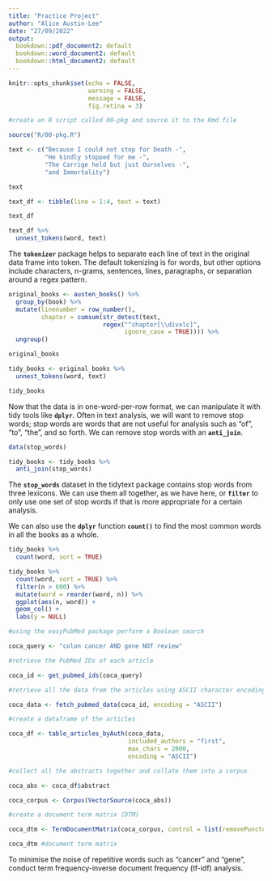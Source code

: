 ```yaml
---
title: "Practice Project"
author: "Alice Austin-Lee"
date: "27/09/2022"
output:
  bookdown::pdf_document2: default
  bookdown::word_document2: default
  bookdown::html_document2: default
---
```


```r
knitr::opts_chunk$set(echo = FALSE,
                      warning = FALSE,
                      message = FALSE,
                      fig.retina = 3)
```

```r

#create an R script called 00-pkg and source it to the Rmd file

source("R/00-pkg.R")


```
```r

text <- c("Because I could not stop for Death -",
          "He kindly stopped for me -",
          "The Carrige held but just Ourselves -",
          "and Immortality")

text

text_df <- tibble(line = 1:4, text = text)

text_df
```
```r

text_df %>% 
  unnest_tokens(word, text)
```
The **`tokenizer`** package helps to separate each line of text in the original data frame into token. The default tokenizing is for words, but other options include characters, n-grams, sentences, lines, paragraphs, or separation around a regex pattern.

```r

original_books <- austen_books() %>% 
  group_by(book) %>% 
  mutate(linenumber = row_number(),
         chapter = cumsum(str_detect(text,
                          regex("^chapter[\\divxlc]",
                                ignore_case = TRUE)))) %>% 
  ungroup()

original_books
```

```r

tidy_books <- original_books %>% 
  unnest_tokens(word, text)

tidy_books
```

Now that the data is in one-word-per-row format, we can manipulate it with tidy tools like **`dplyr`**. Often in text analysis, we will want to remove stop words; stop words are words that are not useful for analysis such as "of", "to", "the", and so forth. We can remove stop words with an **`anti_join`**.

```r

data(stop_words)

tidy_books <- tidy_books %>% 
  anti_join(stop_words)
```

The **`stop_words`** dataset in the tidytext package contains stop words from three lexicons. We can use them all together, as we have here, or **`filter`** to only use one set of stop words if that is more appropriate for a certain analysis.

We can also use the **`dplyr`** function **`count()`** to find the most common words in all the books as a whole.

```r

tidy_books %>% 
  count(word, sort = TRUE)
```

```r

tidy_books %>% 
  count(word, sort = TRUE) %>% 
  filter(n > 600) %>% 
  mutate(word = reorder(word, n)) %>% 
  ggplot(aes(n, word)) +
  geom_col() +
  labs(y = NULL)
```

```r

#using the easyPubMed package perform a Boolean search

coca_query <- "colon cancer AND gene NOT review"

#retrieve the PubMed IDs of each article 

coca_id <- get_pubmed_ids(coca_query)

#retrieve all the data from the articles using ASCII character encoding

coca_data <- fetch_pubmed_data(coca_id, encoding = "ASCII")

#create a dataframe of the articles

coca_df <- table_articles_byAuth(coca_data,
                                 included_authors = "first",
                                 max_chars = 2000,
                                 encoding = "ASCII")

#collect all the abstracts together and collate them into a corpus

coca_abs <- coca_df$abstract

coca_corpus <- Corpus(VectorSource(coca_abs))

#create a document term matrix (DTM)

coca_dtm <- TermDocumentMatrix(coca_corpus, control = list(removePunctuation = TRUE, stopwords = TRUE))

coca_dtm #document term matrix
```
To minimise the noise of repetitive words such as "cancer" and "gene", conduct term frequency-inverse document frequency (tf-idf) analysis.


